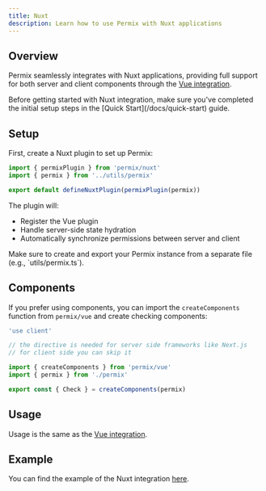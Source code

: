 ```yaml
---
title: Nuxt
description: Learn how to use Permix with Nuxt applications
---
```


## Overview

Permix seamlessly integrates with Nuxt applications, providing full support for both server and client components through the [Vue integration](/docs/integrations/vue).

<Callout>
Before getting started with Nuxt integration, make sure you've completed the initial setup steps in the [Quick Start](/docs/quick-start) guide.
</Callout>

<Steps>

<Step>

## Setup

First, create a Nuxt plugin to set up Permix:

```ts title="plugins/permix.ts"
import { permixPlugin } from 'permix/nuxt'
import { permix } from '../utils/permix'

export default defineNuxtPlugin(permixPlugin(permix))
```

The plugin will:
- Register the Vue plugin
- Handle server-side state hydration
- Automatically synchronize permissions between server and client

<Callout>
Make sure to create and export your Permix instance from a separate file (e.g., `utils/permix.ts`).
</Callout>

</Step>

<Step>

<Step>

## Components

If you prefer using components, you can import the `createComponents` function from `permix/vue` and create checking components:

```ts title="utils/permix-components.ts"
'use client'

// the directive is needed for server side frameworks like Next.js
// for client side you can skip it

import { createComponents } from 'permix/vue'
import { permix } from './permix'

export const { Check } = createComponents(permix)
```

</Step>

## Usage

Usage is the same as the [Vue integration](/docs/integrations/vue#usage).

</Step>

<Step>

## Example

You can find the example of the Nuxt integration [here](https://github.com/letstri/permix/tree/main/examples/nuxt).

</Step>

</Steps>

